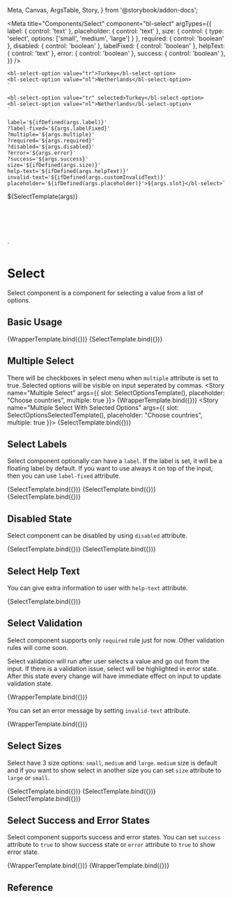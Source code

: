   Meta,
  Canvas,
  ArgsTable,
  Story,
} from '@storybook/addon-docs';

<Meta
  title="Components/Select"
  component="bl-select"
  argTypes={{
    label: {
      control: 'text'
    },
    placeholder: {
      control: 'text'
    },
    size: {
      control: {
        type: 'select',
        options: ['small', 'medium', 'large']
      }
    },
    required: {
      control: 'boolean'
    },
    disabled: {
      control: 'boolean'
    },
    labelFixed: {
      control: 'boolean'
    },
    helpText: {
      control: 'text'
    },
    error: {
      control: 'boolean'
    },
    success: {
      control: 'boolean'
    },
  }}
/>

    <bl-select-option value="tr">Turkey</bl-select-option>
    <bl-select-option value="nl">Netherlands</bl-select-option>
    `

    <bl-select-option value="tr" selected>Turkey</bl-select-option>
    <bl-select-option value="nl">Netherlands</bl-select-option>
    `

    label='${ifDefined(args.label)}'
    ?label-fixed='${args.labelFixed}'
    ?multiple='${args.multiple}'
    ?required='${args.required}'
    ?disabled='${args.disabled}'
    ?error='${args.error}'
    ?success='${args.success}'
    size='${ifDefined(args.size)}'
    help-text='${ifDefined(args.helpText)}'
    invalid-text='${ifDefined(args.customInvalidText)}'
    placeholder='${ifDefined(args.placeholder)}'>${args.slot}</bl-select>`

<div style="height: 7rem;">
  ${SelectTemplate(args)}
</div>`

# Select
Select component is a component for selecting a value from a list of options.

## Basic Usage
<Canvas>
  <Story name="Basic Usage" args={{ slot: SelectOptionsTemplate(), placeholder: "Choose country" }}>
    {WrapperTemplate.bind({})}
  </Story>
  <Story name="Select With Selected Option" args={{ slot: SelectOptionsSelectedTemplate(), placeholder: "Choose country"  }}>
    {SelectTemplate.bind({})}
  </Story>
</Canvas>

## Multiple Select
There will be checkboxes in select menu when `multiple` attribute is set to true.
Selected options will be visible on input seperated by commas.
<Canvas>
  <Story name="Multiple Select" args={{ slot: SelectOptionsTemplate(), placeholder: "Choose countries", multiple: true }}>
    {WrapperTemplate.bind({})}
  </Story>
  <Story name="Multiple Select With Selected Options" args={{ slot: SelectOptionsSelectedTemplate(), placeholder: "Choose countries", multiple: true  }}>
    {SelectTemplate.bind({})}
  </Story>
</Canvas>

## Select Labels

Select component optionally can have a `label`.
If the label is set, it will be a floating label by default.
If you want to use always it on top of the input, then you can use `label-fixed` attribute.

<Canvas isColumn>
  <Story name="Select With Label" args={{ label: "Country" }}>
    {SelectTemplate.bind({})}
  </Story>
  <Story name="Select With Fixed Label" args={{ label: "Country", placeholder:"Choose country", labelFixed: true }}>
    {SelectTemplate.bind({})}
  </Story>
  <Story name="Select Without Label" args={{ placeholder: "Choose country" }}>
    {SelectTemplate.bind({})}
  </Story>
</Canvas>

## Disabled State

Select component can be disabled by using `disabled` attribute.

<Canvas>
  <Story name="Disabled Select" args={{ slot: SelectOptionsTemplate(), placeholder: "Choose country", disabled: true }}>
    {SelectTemplate.bind({})}
  </Story>
  <Story name="Disabled Select with Selected Option" args={{ slot: SelectOptionsSelectedTemplate(), placeholder: "Choose country", disabled: true }}>
    {SelectTemplate.bind({})}
  </Story>
</Canvas>

## Select Help Text

You can give extra information to user with `help-text` attribute.

<Canvas>
  <Story name="Select Help Text" args={{ helpText: 'You should select your country' }}>
    {SelectTemplate.bind({})}
  </Story>
</Canvas>

## Select Validation

Select component supports only `required` rule just for now. Other validation rules will come soon.

Select validation will run after user selects a value and go out from the input. If there is a validation issue, select will be highlighted in error state. After this state every change will have immediate effect on input to update validation state.

<Canvas>
  <Story name="Validation with Text Input" args={{ slot: SelectOptionsTemplate(), label: 'Choose country', required: true }}>
    {WrapperTemplate.bind({})}
  </Story>
</Canvas>

You can set an error message by setting `invalid-text` attribute.

<Canvas>
  <Story name="Custom Error Message"
         args={{ slot: SelectOptionsTemplate(), label: 'Choose country', required: true, customInvalidText: 'This field is mandatory' }}
  >
    {WrapperTemplate.bind({})}
  </Story>
</Canvas>

## Select Sizes

Select have 3 size options: `small`, `medium` and `large`. `medium` size is default and if you want to show select in another size you can set `size` attribute to `large` or `small`.

<Canvas>
  <Story name="Small Select" args={{ label: 'Choose country', size: 'small' }}>
    {SelectTemplate.bind({})}
  </Story>
  <Story name="Medium Select" args={{ label: 'Choose country' }}>
    {SelectTemplate.bind({})}
  </Story>
  <Story name="Large Select" args={{ label: 'Choose country', size: 'large' }}>
    {SelectTemplate.bind({})}
  </Story>
</Canvas>

## Select Success and Error States

Select component supports success and error states. You can set `success` attribute to `true` to show success state or `error` attribute to `true` to show error state.

<Canvas>
  <Story name="Select Success" args={{ slot: SelectOptionsSelectedTemplate(), label: 'Choose country', success: true }}>
    {WrapperTemplate.bind({})}
  </Story>
  <Story name="Select Error" args={{ slot: SelectOptionsTemplate(), label: 'Choose country', error: true }}>
    {WrapperTemplate.bind({})}
  </Story>
</Canvas>

## Reference

<ArgsTable of="bl-select" />
